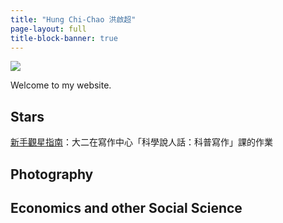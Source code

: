 ```yaml
---
title: "Hung Chi-Chao 洪啟超"
page-layout: full
title-block-banner: true
---
```


![](cover.jpeg)

Welcome to my website.

## Stars

[新手觀星指南](https://hungchichao.github.io/docs/findyourstar.pdf)：大二在寫作中心「科學說人話：科普寫作」課的作業

## Photography

## Economics and other Social Science
